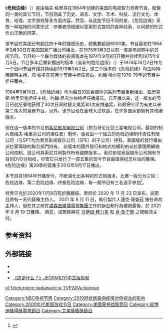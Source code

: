 {{NoteTA|G1=IT}}
{{Distinguish|危机边缘}}
{{Infobox television
 | show_name          =危险边缘
 | image              = [[File:Jeopardy!_logo.png|250px]]
 | genre              = 电视智力竞赛节目
 | creator            = 梅夫·格里芬
 | writer =凯西·伊斯特林 <small>(1992–2009)</small><br />黛比·格里芬<small>(1992–现在)</small><br />斯蒂夫·特米瑞斯<small>(1992–现在)</small><br />米歇尔·劳德 <small>(1997–现在)</small><br />吉姆·莱因<small>(1997–现在)</small>
 | director           =鲍勃·赫尔特格伦<small>(1964–1971)</small><br />埃莉诺·塔希斯 <small>(1971–1972)</small><br />杰弗里·L·戈德斯坦<small>(1972–1975, 1978)</small><br />迪克·施耐德<small>(1978–1979, 1984–1992)</small><br />凯文·麦卡锡<small>(1992–现在)</small>
 | creative_director  =约翰·M·普里切特<small>(1997–1999)</small>
 | presenter          = 阿特·佛萊明 <small>(1964–1975, 1978–1979)</small><br />亚历克斯·特里贝克 <small>(1984–2021) <br/>(最后的35集于2020年11月9日至2021年1月8日死后播放)</small> <br/> <SMALL> [[肯·詹宁斯|肯·詹宁斯]] (临时)（2021-, 交替）<BR /> 迈克尔·理查兹（2021）<BR /> [[阿隆·罗杰斯|阿隆·罗杰斯]]（2021）<BR /> 凯蒂·库里克（2021）<BR /> [[穆罕默德·奥兹|穆罕默德·奥兹]]（2021）<BR / > [[亚伦·罗杰斯|亚伦·罗杰斯]]（2021）<BR /> [[安德森|安德森]]·库珀（2021）<BR> 比尔·惠特克（2021）<BR> 奥斯汀·科恩（2021）<BR> [[马伊姆·拜力克|马伊姆·拜力克]]（2021-, 交替）<BR>萨凡纳·古斯里（2021）<BR>桑杰·古普塔（ 2021）<BR>乔治·斯蒂芬诺普洛斯（2021）<BR>罗宾·罗伯茨（2021）<BR>勒瓦尔·伯顿（2021）<BR> 大卫·法伯（2021）<BR>[[乔·巴克|乔·巴克]]（2021) </SMALL>
 | narrated           = 邓·帕多 <small>(1964–1975)</small><br />约翰·哈尔 (announcer)|John Harlan <small>(1978–1979)</small><br />约翰·尼吉尔伯特]<small>(1984–现在)</small>
 | theme_music_composer =朱莉安·格里芬<small>(1964–1975)</small><br />梅夫·格里芬 <small>(1978–1979, 1984–1997)</small><br />斯蒂夫·卡普兰<small>(1997–2008)</small><br />克里斯·贝尔音乐及音响设计责任有限公司 <small>(2008–现在)</small>
 | opentheme          = 《休息十分钟》 <small>(1964–1975)</small><br />《一月，二月，三月》 <small>(1978–1979)</small><br />《思考!》 <small>(1984–现在)</small>
 | endtheme           = 《休息十分钟》 <small>(1964–1975)</small><br />《弗里斯科迪斯科》 <small>(1978–1979)</small><br />《思考!》 <small>(1984–现在)</small>
 | executive_producer =罗伯特·H·鲁宾<small>(1973–1975)</small><br />梅夫·格里芬<small>(1984–2000)</small><br />哈里·弗里德曼 <small>(1999–2020) <BR> 迈克尔·理查兹（2020-2021) </SMALL>
 | producer           =罗伯特·H·鲁宾<small>(1964–1973)</small><br />利奈特·威廉姆斯 <small>(1973–1975)</small><br />乔治·沃斯伯勒<small>(1978–1979, 1987–1997)</small><br />亚历克斯·特里贝克<small>(1984–1987)</small><br />哈里·弗里德曼<small>(1997–1999)</small><br />莉萨·芬纳兰<small>(1997–2006)</small><br />罗基·施密特<small>(1997–2006)</small><br />加里·詹森<small>(2000–2006)</small><br />德布·迪特曼<small>(2006–现在)</small><br />布雷特·施耐德<small>(2006–现在)</small>
 | editor             =比利·维斯
 | camera             = 多摄像机
 | company            =梅夫·格里芬制作公司<small>(1964–1975, 1978–1979)</small><br />梅夫·格里芬公司 <small>(1984–1994)</small><br />哥伦比亚三星电视公司<small>(1994–2002)</small><br />索尼影视电视公司 <small>(2002–现在)</small>
 | distributor = 大都市媒体制片公司 <small>(1974–1975)</small><br />至高無上的全球（和前輩）<Small>(1984–现在)</small>
 | picture_format     = 480i (标清电视) <small>(1984–2006)</small> <br />720p & 1080i (高清电视) <small>(2006–现在)</small>
 | audio_format       = 单声道 <small>(1964–1980)</small><br>立体声 <small>(1984–现在)</small>
 | runtime            = 22–26 分钟
 | location           =美国国家广播公司工作室<br>纽约州纽约市 <small>(1964–1975)</small><br>美国国家广播公司工作室(伯班克) <br>加利福尼亚州伯班克市<small>(1978–1979)</small><br>大都市媒体广场<br>加利福尼亚州好莱坞 <small>(1984–1985)</small><br>好莱坞中心工作室<br>加利福尼亚州好莱坞 <small>(1985–1994)</small><br>亞歷克斯·索尼影视工作室, 特雷貝克舞台 <br>加利福尼亚州卡尔弗市<small>(1994–现在)</small>
 | cinematography     =马克·亨特<br />雷·雷诺兹<br />杰夫·舒斯特<br />麦克·特里布尔
 | country            = 美利坚合众国
 | network            =美国国家广播公司（NBC）<small>(1964–1975, 1978–1979)</small><br />联合媒体广播 <small>(1974–1975, 1984–现在)</small>
 | first_aired        = ''' NBC日间节目 '''<br>{{start date|1964|3|30}}–{{end date|1975|1|3}} <br>'''每周联合媒体节目'''<br>{{start date|1974|9|9}}–{{end date|1975|9|5}}<br>'''NBC 日间节目'''<br>{{start date|1978|10|2}}–{{end date|1979|3|2}} <br>'''每日联合媒体节目'''<br>{{start date|1984|9|3=10}}
 | last_aired         = 现在
 | num_episodes       =美国国家广播公司（NBC）(1964–1975): 2,753<br />联合媒体 (1974–1975): 39<br />美国国家广播公司（NBC）(1978–1979): 108<br />联合媒体 (1984–现在): 6,500 (截止2012年12月14日) <br />总计: 9,400
 | website            = http://www.jeopardy.com/
}}

《'''危险边缘'''》（{{lang-en|Jeopardy!}}）是由梅夫·格里芬在1964年创建的美国的电视智力竞赛节目。就像同一类的其它节目，节目涵盖了历史、语言、文学、艺术、科技、流行文化、体育、地理、文字游戏等多方面内容。然而，与这些节目不同的是，《危险边缘》采取一种独特的问答形式：参赛者须根据以答案形式提供的各种线索，以问题的形式作出正确的回答。

该节目在美国已有超过四十年的播放历史，總集數超過8000集。节目最初在1964年3月30日在美国国家广播公司播出，在1975年1月3日以前一直是电视网中的日间节目。节目的一个联合媒体的夜间版本在1974年9月9日开播并持续到1975年9月5日。节目多年后重新播出的版本《全新的危险边缘》（{{lang-en|All-New Jeopardy!}}）于1978年10月2日作为一个日间节目开播并持续到1979年3月2日。这三个版本的《危险边缘》均由阿特·佛萊明主持，邓·帕多在前两个节目中担任旁白，约翰·哈尔在1978-79年的节目中担任旁白。

1984年9月10日，《危险边缘》作为每日的联合媒体的系列节目重新播出，亚历克斯·特里贝克担任主持，约翰·尼吉尔伯特担任播报员。自开播以来，这一版本的节目已创纪录地获得了30次日间时段艾美奖和1次皮博迪奖，{{link-en|TVGN|TVGN|电视指南}}和{{link-en|竞赛节目电视网|Game_Show_Network}}都把它评为有史以来第二伟大的竞赛节目。另外，该节目也在全球大受欢迎，在许多国家都拥有其改编版本。

现在这一版本的节目由[[索尼影视电视公司|索尼影视电视公司]]（原为哥伦比亚三星电视公司，最初的制片商梅夫·格里芬公司的继任者）制作，版权由一个独立的危险边缘制作责任有限公司（与SPT均为索尼影视娱乐公司（SPE）的子公司）持有。美國版的發行權由派拉蒙環球的聯合部門持有。 此版本的國外發行和格式的權利由派拉蒙國際網絡公司控制，該公司與索尼共同製作所有國際版本。。索尼影视家庭娱乐公司拥有节目的DVD分销权，尽管它只发行了一部五集的现今节目最值得纪念片段的集锦。《危险边缘》第29季的首集于2012年9月17日播出。

本节目自1964年开播至今，不断演化出各种的形式和版本。比赛一般分为三轮：危险边缘、第二危险边缘、终极危险边缘，每一期节目有三名选手参加<ref>{{cite web | language = zh-cn | publisher = 新浪科技 | title = 危险边缘比赛规则：根据答案反推问题 | url = http://tech.sina.com.cn/d/2011-01-11/18505083210.shtml | date = 2011-01-11 | accessdate = 2011-02-17 | archive-date = 2017-11-02 | archive-url = https://web.archive.org/web/20171102004733/http://tech.sina.com.cn/d/2011-01-11/18505083210.shtml | dead-url = no }}</ref>。

特里贝克於2020年11月8日死於胰腺癌。索尼於 2020 年 11 月 23 日宣布，該節目將有一系列替補主持人。 2021 年 8 月 11 日，執行製片人邁克·理查茲 被任命為主持人，但在其之前在[[盧森堡廣播電視集團|盧森堡廣播電視集團]]工作的訴訟和行為被揭露後，於 2021 年 8 月 19 日獲釋。 目前，該節目將在 [[马伊姆·拜力克|马伊姆·拜力克]] 和 [[肯·詹宁斯|肯·詹宁斯]] 之間輪流主持。 

== 参考资料 ==
{{reflist}}
== 外部链接 ==
* {{Official website|http://www.jeopardy.com}}
* {{IMDb title|id=0159881}}
* [https://www.youtube.com/channel/UCgPKLPglamDn5cH7et6BEyQ/featured 《这是什么？》JEOPARDY!中文版视频] {{Wayback|url=https://www.youtube.com/channel/UCgPKLPglamDn5cH7et6BEyQ/featured |date=20220318021155 }}


[[Category:NBC电视节目|Category:NBC电视节目]]
[[Category:2019冠状病毒病疫情对电视业的影响|Category:2019冠状病毒病疫情对电视业的影响]]
[[Category:2000年代美国游戏节目|Category:2000年代美国游戏节目]]
[[Category:美國電視益智節目|Category:美國電視益智節目]]
[[Category:皮博迪獎得獎電視節目|Category:皮博迪獎得獎電視節目]]
[[Category:艾美獎獲獎節目|Category:艾美獎獲獎節目]]

[[pl:Teleturnieje_nadawane_w_TVP2#Va_banque|pl:Teleturnieje nadawane w TVP2#Va banque]]